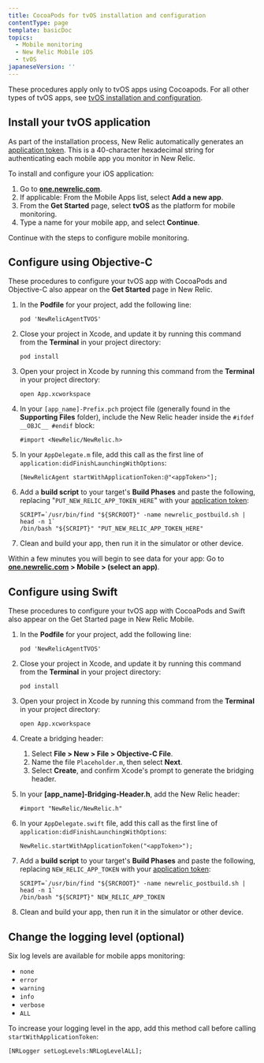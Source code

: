 ```yaml
---
title: CocoaPods for tvOS installation and configuration
contentType: page
template: basicDoc
topics:
  - Mobile monitoring
  - New Relic Mobile iOS
  - tvOS
japaneseVersion: ''
---
```


These procedures apply only to tvOS apps using Cocoapods. For all other types of tvOS apps, see [tvOS installation and configuration](/docs/mobile-monitoring/new-relic-mobile-ios/get-started/tvos-installation-configuration).

## Install your tvOS application

As part of the installation process, New Relic automatically generates an [application token](/docs/mobile-apps/viewing-your-application-token). This is a 40-character hexadecimal string for authenticating each mobile app you monitor in New Relic.

To install and configure your iOS application:

1. Go to **[one.newrelic.com](https://one.newrelic.com/mobile)**.
2. If applicable: From the Mobile Apps list, select <Icon name="plus-circle"/>
   **Add a new app**.
3. From the **Get Started** page, select **tvOS** as the platform for mobile monitoring.
4. Type a name for your mobile app, and select **Continue**.

Continue with the steps to configure mobile monitoring.

## Configure using Objective-C

These procedures to configure your tvOS app with CocoaPods and Objective-C also appear on the **Get Started** page in New Relic.

1. In the **Podfile** for your project, add the following line:

   ```
   pod 'NewRelicAgentTVOS'
   ```
2. Close your project in Xcode, and update it by running this command from the **Terminal** in your project directory:

   ```
   pod install
   ```
3. Open your project in Xcode by running this command from the **Terminal** in your project directory:

   ```
   open App.xcworkspace
   ```
4. In your `[app_name]-Prefix.pch` project file (generally found in the **Supporting Files** folder), include the New Relic header inside the `#ifdef __OBJC__ #endif` block:

   ```
   #import <NewRelic/NewRelic.h>
   ```
5. In your `AppDelegate.m` file, add this call as the first line of `application:didFinishLaunchingWithOptions`:

   ```
   [NewRelicAgent startWithApplicationToken:@"<appToken>"];
   ```
6. Add a **build script** to your target's **Build Phases** and paste the following, replacing "`PUT_NEW_RELIC_APP_TOKEN_HERE`" with your [application token](/docs/mobile-apps/viewing-your-application-token):

   ```
   SCRIPT=`/usr/bin/find "${SRCROOT}" -name newrelic_postbuild.sh | head -n 1`
   /bin/bash "${SCRIPT}" "PUT_NEW_RELIC_APP_TOKEN_HERE"
   ```
7. Clean and build your app, then run it in the simulator or other device.

Within a few minutes you will begin to see data for your app: Go to **[one.newrelic.com](https://one.newrelic.com) > Mobile > (select an app)**.

## Configure using Swift

These procedures to configure your tvOS app with CocoaPods and Swift also appear on the Get Started page in New Relic Mobile.

1. In the **Podfile** for your project, add the following line:

   ```
   pod 'NewRelicAgentTVOS'
   ```
2. Close your project in Xcode, and update it by running this command from the **Terminal** in your project directory:

   ```
   pod install
   ```
3. Open your project in Xcode by running this command from the **Terminal** in your project directory:

   ```
   open App.xcworkspace
   ```
4. Create a bridging header:

   1. Select **File > New > File > Objective-C File**.
   2. Name the file `Placeholder.m`, then select **Next**.
   3. Select **Create**, and confirm Xcode's prompt to generate the bridging header.
5. In your **\[app_name]-Bridging-Header.h**, add the New Relic header:

   ```
   #import "NewRelic/NewRelic.h"
   ```
6. In your `AppDelegate.swift` file, add this call as the first line of `application:didFinishLaunchingWithOptions`:

   ```
   NewRelic.startWithApplicationToken("<appToken>");
   ```
7. Add a **build script** to your target's **Build Phases** and paste the following, replacing `NEW_RELIC_APP_TOKEN` with your [application token](/docs/mobile-apps/viewing-your-application-token):

   ```
   SCRIPT=`/usr/bin/find "${SRCROOT}" -name newrelic_postbuild.sh | head -n 1`
   /bin/bash "${SCRIPT}" NEW_RELIC_APP_TOKEN
   ```
8. Clean and build your app, then run it in the simulator or other device.

## Change the logging level (optional)

Six log levels are available for mobile apps monitoring:

* `none`
* `error`
* `warning`
* `info`
* `verbose`
* `ALL`

To increase your logging level in the app, add this method call before calling `startWithApplicationToken`:

```
[NRLogger setLogLevels:NRLogLevelALL];
```
